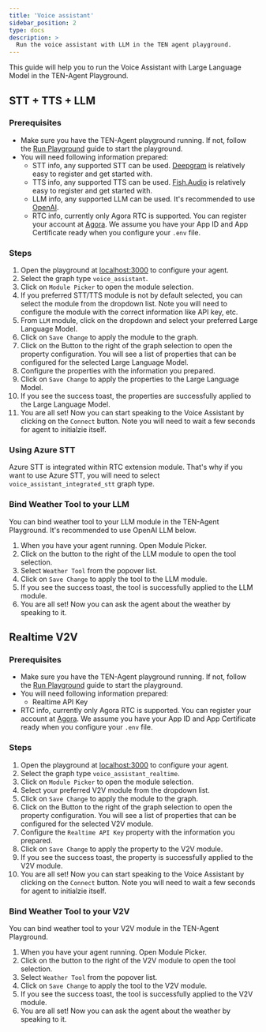 ```yaml
---
title: 'Voice assistant'
sidebar_position: 2
type: docs
description: >
  Run the voice assistant with LLM in the TEN agent playground.
---
```


This guide will help you to run the Voice Assistant with Large Language Model in the TEN-Agent Playground.

## STT + TTS + LLM

### Prerequisites

- Make sure you have the TEN-Agent playground running. If not, follow the [Run Playground](../../demo) guide to start the playground.
- You will need following information prepared:
  - STT info, any supported STT can be used. [Deepgram](https://deepgram.com/) is relatively easy to register and get started with.
  - TTS info, any supported TTS can be used. [Fish.Audio](https://fish.audio/) is relatively easy to register and get started with.
  - LLM info, any supported LLM can be used. It's recommended to use [OpenAI](https://openai.com).
  - RTC info, currently only Agora RTC is supported. You can register your account at [Agora](https://www.agora.io/). We assume you have your App ID and App Certificate ready when you configure your `.env` file.

### Steps

1. Open the playground at [localhost:3000](http://localhost:3000) to configure your agent.
2. Select the graph type `voice_assistant`.
3. Click on `Module Picker` to open the module selection.
4. If you preferred STT/TTS module is not by default selected, you can select the module from the dropdown list. Note you will need to configure the module with the correct information like API key, etc.
5. From `LLM` module, click on the dropdown and select your preferred Large Language Model.
6. Click on `Save Change` to apply the module to the graph.
7. Click on the Button to the right of the graph selection to open the property configuration. You will see a list of properties that can be configured for the selected Large Language Model.
8. Configure the properties with the information you prepared.
9. Click on `Save Change` to apply the properties to the Large Language Model.
10. If you see the success toast, the properties are successfully applied to the Large Language Model.
11. You are all set! Now you can start speaking to the Voice Assistant by clicking on the `Connect` button. Note you will need to wait a few seconds for agent to initialzie itself.

### Using Azure STT

Azure STT is integrated within RTC extension module. That's why if you want to use Azure STT, you will need to select `voice_assistant_integrated_stt` graph type.

### Bind Weather Tool to your LLM

You can bind weather tool to your LLM module in the TEN-Agent Playground.
It's recommended to use OpenAI LLM below.

1. When you have your agent running. Open Module Picker.
2. Click on the button to the right of the LLM module to open the tool selection.
3. Select `Weather Tool` from the popover list.
4. Click on `Save Change` to apply the tool to the LLM module.
5. If you see the success toast, the tool is successfully applied to the LLM module.
6. You are all set! Now you can ask the agent about the weather by speaking to it.

## Realtime V2V

### Prerequisites

- Make sure you have the TEN-Agent playground running. If not, follow the [Run Playground](../../demo) guide to start the playground.
- You will need following information prepared:
  - Realtime API Key
- RTC info, currently only Agora RTC is supported. You can register your account at [Agora](https://www.agora.io/). We assume you have your App ID and App Certificate ready when you configure your `.env` file.

### Steps

1. Open the playground at [localhost:3000](http://localhost:3000) to configure your agent.
2. Select the graph type `voice_assistant_realtime`.
3. Click on `Module Picker` to open the module selection.
4. Select your preferred V2V module from the dropdown list.
5. Click on `Save Change` to apply the module to the graph.
6. Click on the Button to the right of the graph selection to open the property configuration. You will see a list of properties that can be configured for the selected V2V module.
7. Configure the `Realtime API Key` property with the information you prepared.
8. Click on `Save Change` to apply the property to the V2V module.
9. If you see the success toast, the property is successfully applied to the V2V module.
10. You are all set! Now you can start speaking to the Voice Assistant by clicking on the `Connect` button. Note you will need to wait a few seconds for agent to initialzie itself.

### Bind Weather Tool to your V2V

You can bind weather tool to your V2V module in the TEN-Agent Playground.

1. When you have your agent running. Open Module Picker.
2. Click on the button to the right of the V2V module to open the tool selection.
3. Select `Weather Tool` from the popover list.
4. Click on `Save Change` to apply the tool to the V2V module.
5. If you see the success toast, the tool is successfully applied to the V2V module.
6. You are all set! Now you can ask the agent about the weather by speaking to it.
